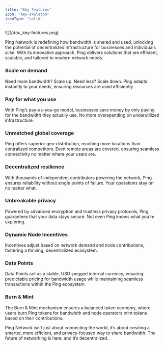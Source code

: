 ```yaml
---
title: "Key Features"
icon: "key-skeleton"
iconType: "solid"
---
```


<Frame as="div">
  ![](/doc_key-features.png)
</Frame>

Ping Network is redefining how bandwidth is shared and used, unlocking the potential of decentralized infrastructure for businesses and individuals alike. With its innovative approach, Ping delivers solutions that are efficient, scalable, and tailored to modern network needs.

### **Scale on demand**

Need more bandwidth? Scale up. Need less? Scale down. Ping adapts instantly to your needs, ensuring resources are used efficiently

### **Pay for what you use**

With Ping’s pay-as-you-go model, businesses save money by only paying for the bandwidth they actually use. No more overspending on underutilized infrastructure.

### **Unmatched global coverage**

Ping offers superior geo-distribution, reaching more locations than centralized competitors. Even remote areas are covered, ensuring seamless connectivity no matter where your users are.

### **Decentralized resilience**

With thousands of independent contributors powering the network, Ping ensures reliability without single points of failure. Your operations stay on no matter what.

### **Unbreakable privacy**

Powered by advanced encryption and trustless privacy protocols, Ping guarantees that your data stays secure. Not even Ping knows what you’re exploring.

### **Dynamic Node Incentives**

Incentives adjust based on network demand and node contributions, fostering a thriving, decentralized ecosystem.

### **Data Points**

Data Points act as a stable, USD-pegged internal currency, ensuring predictable pricing for bandwidth usage while maintaining seamless transactions within the Ping ecosystem.

### **Burn & Mint**

The Burn & Mint mechanism ensures a balanced token economy, where users burn Ping tokens for bandwidth and node operators mint tokens based on their contributions.

Ping Network isn’t just about connecting the world, it’s about creating a smarter, more efficient, and privacy-focused way to share bandwidth. The future of networking is here, and it’s decentralized.